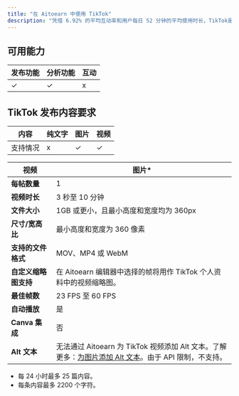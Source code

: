 ```yaml
---
title: "在 Aitoearn 中使用 TikTok"
description: "凭借 6.92% 的平均互动率和用户每日 52 分钟的平均使用时长，TikTok是一个非常强大的平台。"
---
```

## 可用能力

| **发布功能** | **分析功能** | **互动** |
| ------------ | ------------ | -------- |
| ✓       | ✓       |     x     |

## TikTok 发布内容要求

| 内容 | 纯文字 | 图片 | 视频 |
| --- | --- | --- | --- |
| 支持情况 | x | ✓ | ✓ |

| **视频** | **图片*** |
| -------- | --------- |
| **每帖数量** | 1 | 最多 10 |
| **视频时长** | 3 秒至 10 分钟 | 不适用 |
| **文件大小** | 1GB 或更小，且最小高度和宽度均为 360px | 最多 20MB |
| **尺寸/宽高比** | 最小高度和宽度为 360 像素 | 最大分辨率：1080 x 1920 像素或 1920 x 1080 像素 |
| **支持的文件格式** | MOV、MP4 或 WebM | JPG 和 WebP（HEIC 和 PNG 将转换为 JPG） |
| **自定义缩略图支持** | 在 Aitoearn 编辑器中选择的帧将用作 TikTok 个人资料中的视频缩略图。 | 不适用 |
| **最佳帧数** | 23 FPS 至 60 FPS | 不适用 |
| **自动播放** | 是 | 不适用 |
| **Canva 集成** | 否 | 是 |
| **Alt 文本** | 无法通过 Aitoearn 为 TikTok 视频添加 Alt 文本。了解更多：[为图片添加 Alt 文本](https://aitoearn.帮助scoutdocs.com/article/618-添加ing-alt-text-到-您的-图片s)。由于 API 限制，不支持。 |

- 每 24 小时最多 25 篇内容。
- 每条内容最多 2200 个字符。


